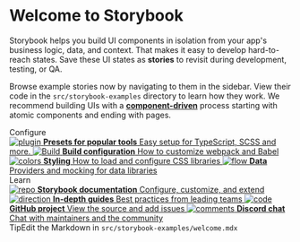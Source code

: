 
<Meta title='Example/Introduction' />

<style>{`
  .subheading {
    --mediumdark: '#999999';
    font-weight: 900;
    font-size: 13px;
    color: #999;
    letter-spacing: 6px;
    line-height: 24px;
    text-transform: uppercase;
    margin-bottom: 12px;
    margin-top: 40px;
  }

  .link-list {
    display: grid;
    grid-template-columns: 1fr;
    grid-template-rows: 1fr 1fr;
    row-gap: 10px;
  }

  @media (min-width: 620px) {
    .link-list {
      row-gap: 20px;
      column-gap: 20px;
      grid-template-columns: 1fr 1fr;
    }
  }

  @media all and (-ms-high-contrast:none) {
  .link-list {
      display: -ms-grid;
      -ms-grid-columns: 1fr 1fr;
      -ms-grid-rows: 1fr 1fr;
    }
  }

  .link-item {
    display: block;
    padding: 20px 30px 20px 15px;
    border: 1px solid #00000010;
    border-radius: 5px;
    transition: background 150ms ease-out, border 150ms ease-out, transform 150ms ease-out;
    color: #333333;
    display: flex;
    align-items: flex-start;
  }

  .link-item:hover {
    border-color: #1EA7FD50;
    transform: translate3d(0, -3px, 0);
    box-shadow: rgba(0, 0, 0, 0.08) 0 3px 10px 0;
  }

  .link-item:active {
    border-color: #1EA7FD;
    transform: translate3d(0, 0, 0);
  }

  .link-item strong {
    font-weight: 700;
    display: block;
    margin-bottom: 2px;
  }
  
  .link-item img {
    height: 40px;
    width: 40px;
    margin-right: 15px;
    flex: none;
  }

  .link-item span {
    font-size: 14px;
    line-height: 20px;
  }

  .tip {
    display: inline-block;
    border-radius: 1em;
    font-size: 11px;
    line-height: 12px;
    font-weight: 700;
    background: #E7FDD8;
    color: #66BF3C;
    padding: 4px 12px;
    margin-right: 10px;
    vertical-align: top;
  }

  .tip-wrapper {
    font-size: 13px;
    line-height: 20px;
    margin-top: 40px;
    margin-bottom: 40px;
  }

  .tip-wrapper code {
    font-size: 12px;
    display: inline-block;
  }

  
`}</style>

# Welcome to Storybook

Storybook helps you build UI components in isolation from your app's business logic, data, and context.
That makes it easy to develop hard-to-reach states. Save these UI states as **stories** to revisit during development, testing, or QA.

Browse example stories now by navigating to them in the sidebar.
View their code in the `src/storybook-examples` directory to learn how they work.
We recommend building UIs with a [**component-driven**](https://componentdriven.org) process starting with atomic components and ending with pages.

<div class='subheading'>Configure</div>

<div class='link-list'>
    <a class='link-item' href='https://storybook.js.org/docs/react/api/presets' target='_blank'>
        <img src={Plugin} alt='plugin' />
        <span>
            <strong>Presets for popular tools</strong>
            Easy setup for TypeScript, SCSS and more.
        </span>
    </a>
    <a class='link-item' href='https://storybook.js.org/docs/react/configure/webpack' target='_blank'>
        <img src={StackAlt} alt='Build' />
        <span>
            <strong>Build configuration</strong>
            How to customize webpack and Babel
        </span>
    </a>
    <a class='link-item' href='https://storybook.js.org/docs/react/configure/styling-and-css' target='_blank'>
        <img src={Colors} alt='colors' />
        <span>
            <strong>Styling</strong>
            How to load and configure CSS libraries
        </span>
    </a>
    <a
        class='link-item'
        href='https://storybook.js.org/docs/react/get-started/setup#configure-storybook-for-your-stack'
        target='_blank'
    >
        <img src={Flow} alt='flow' />
        <span>
            <strong>Data</strong>
            Providers and mocking for data libraries
        </span>
    </a>
</div>

<div class='subheading'>Learn</div>

<div class='link-list'>
    <a class='link-item' href='https://storybook.js.org/docs' target='_blank'>
        <img src={Repo} alt='repo' />
        <span>
            <strong>Storybook documentation</strong>
            Configure, customize, and extend
        </span>
    </a>
    <a class='link-item' href='https://www.learnstorybook.com' target='_blank'>
        <img src={Direction} alt='direction' />
        <span>
            <strong>In-depth guides</strong>
            Best practices from leading teams
        </span>
    </a>
    <a class='link-item' href='https://github.com/storybookjs/storybook' target='_blank'>
        <img src={Code} alt='code' />
        <span>
            <strong>GitHub project</strong>
            View the source and add issues
        </span>
    </a>
    <a class='link-item' href='https://discord.gg/UUt2PJb' target='_blank'>
        <img src={Comments} alt='comments' />
        <span>
            <strong>Discord chat</strong>
            Chat with maintainers and the community
        </span>
    </a>
</div>

<div class='tip-wrapper'>
    <span class='tip'>Tip</span>Edit the Markdown in <code>src/storybook-examples/welcome.mdx</code>
</div>
